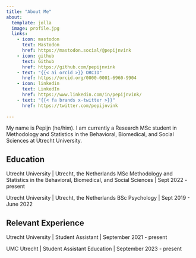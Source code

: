 ```yaml
---
title: "About Me"
about:
  template: jolla
  image: profile.jpg
  links:
    - icon: mastodon
      text: Mastodon
      href: https://mastodon.social/@pepijnvink
    - icon: github
      text: Github
      href: https://github.com/pepijnvink
    - text: "{{< ai orcid >}} ORCID"
      href: https://orcid.org/0000-0001-6960-9904
    - icon: linkedin
      text: LinkedIn
      href: https://www.linkedin.com/in/pepijnvink/
    - text: "{{< fa brands x-twitter >}}"
      href: https://twitter.com/pepijnvink
      
---
```


My name is Pepijn (he/him). I am currently a Research MSc student in Methodology and Statistics in the Behavioral, Biomedical, and Social Sciences at Utrecht University.

## Education

Utrecht University | Utrecht, the Netherlands
MSc Methodology and Statistics in the Behavioral, Biomedical, and Social Sciences | Sept 2022 - present

Utrecht University | Utrecht, the Netherlands
BSc Psychology | Sept 2019 - June 2022

## Relevant Experience

Utrecht University | Student Assistant | September 2021 - present

UMC Utrecht | Student Assistant Education | September 2023 - present